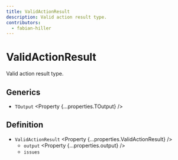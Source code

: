 ```yaml
---
title: ValidActionResult
description: Valid action result type.
contributors:
  - fabian-hiller
---
```



# ValidActionResult

Valid action result type.

## Generics

- `TOutput` <Property {...properties.TOutput} />

## Definition

- `ValidActionResult` <Property {...properties.ValidActionResult} />
  - `output` <Property {...properties.output} />
  - `issues` <Property type="undefined" />
